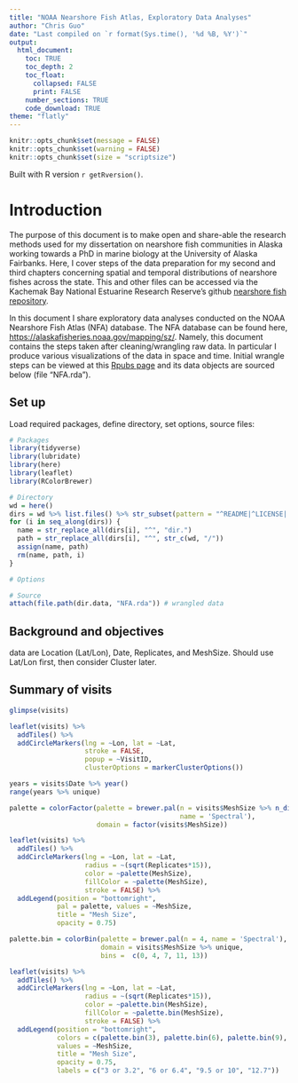 ```yaml
---
title: "NOAA Nearshore Fish Atlas, Exploratory Data Analyses"
author: "Chris Guo"
date: "Last compiled on `r format(Sys.time(), '%d %B, %Y')`"
output:
  html_document:
    toc: TRUE
    toc_depth: 2
    toc_float:
      collapsed: FALSE
      print: FALSE
    number_sections: TRUE
    code_download: TRUE
theme: "flatly"
---
```


```r
knitr::opts_chunk$set(message = FALSE)
knitr::opts_chunk$set(warning = FALSE)
knitr::opts_chunk$set(size = "scriptsize")
```

Built with R version `r getRversion()`.

# Introduction

The purpose of this document is to make open and share-able the research methods used for my dissertation on nearshore fish communities in Alaska working towards a PhD in marine biology at the University of Alaska Fairbanks. Here, I cover steps of the data preparation for my second and third chapters concerning spatial and temporal distributions of nearshore fishes across the state. This and other files can be accessed via the Kachemak Bay National Estuarine Research Reserve's github [nearshore fish repository](https://github.com/kbnerr/nearshore-fish).

In this document I share exploratory data analyses conducted on the NOAA Nearshore Fish Atlas (NFA) database. The NFA database can be found here, <https://alaskafisheries.noaa.gov/mapping/sz/>. Namely, this document contains the steps taken after cleaning/wrangling raw data. In particular I produce various visualizations of the data in space and time. Initial wrangle steps can be viewed at this [Rpubs page](https://rpubs.com/chguo1/1188614) and its data objects are sourced below (file "NFA.rda").

## Set up

Load required packages, define directory, set options, source files:

```r
# Packages
library(tidyverse)
library(lubridate)
library(here)
library(leaflet)
library(RColorBrewer)

# Directory
wd = here()
dirs = wd %>% list.files() %>% str_subset(pattern = "^README|^LICENSE|.md$|.Rproj$", negate = TRUE)
for (i in seq_along(dirs)) {
  name = str_replace_all(dirs[i], "^", "dir.")
  path = str_replace_all(dirs[i], "^", str_c(wd, "/"))
  assign(name, path)
  rm(name, path, i)
}

# Options

# Source
attach(file.path(dir.data, "NFA.rda")) # wrangled data
```

## Background and objectives

 data are Location (Lat/Lon), Date, Replicates, and MeshSize. Should use Lat/Lon first, then consider Cluster later.


## Summary of visits
```r
glimpse(visits)
```


```r
leaflet(visits) %>% 
  addTiles() %>%
  addCircleMarkers(lng = ~Lon, lat = ~Lat,
                   stroke = FALSE,
                   popup = ~VisitID,
                   clusterOptions = markerClusterOptions())
```

```r
years = visits$Date %>% year()
range(years %>% unique)
```

```r
palette = colorFactor(palette = brewer.pal(n = visits$MeshSize %>% n_distinct(),
                                           name = 'Spectral'),
                      domain = factor(visits$MeshSize))

leaflet(visits) %>% 
  addTiles() %>%
  addCircleMarkers(lng = ~Lon, lat = ~Lat,
                   radius = ~(sqrt(Replicates*15)),
                   color = ~palette(MeshSize),
                   fillColor = ~palette(MeshSize),
                   stroke = FALSE) %>%
  addLegend(position = "bottomright",
            pal = palette, values = ~MeshSize,
            title = "Mesh Size",
            opacity = 0.75)
```

```r
palette.bin = colorBin(palette = brewer.pal(n = 4, name = 'Spectral'),
                       domain = visits$MeshSize %>% unique,
                       bins =  c(0, 4, 7, 11, 13))

leaflet(visits) %>% 
  addTiles() %>%
  addCircleMarkers(lng = ~Lon, lat = ~Lat,
                   radius = ~(sqrt(Replicates*15)),
                   color = ~palette.bin(MeshSize),
                   fillColor = ~palette.bin(MeshSize),
                   stroke = FALSE) %>%
  addLegend(position = "bottomright",
            colors = c(palette.bin(3), palette.bin(6), palette.bin(9), palette.bin(12)),
            values = ~MeshSize,
            title = "Mesh Size",
            opacity = 0.75,
            labels = c("3 or 3.2", "6 or 6.4", "9.5 or 10", "12.7"))
```
